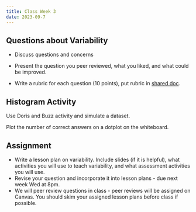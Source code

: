 ```yaml
---
title: Class Week 3
date: 2023-09-7
---
```



## Questions about Variability

- Discuss questions and concerns

- Present the question you peer reviewed, what you liked, and what could be improved.

- Write a rubric for each question (10 points), put rubric in [shared doc](https://uofnelincoln-my.sharepoint.com/:w:/r/personal/svanderplas2_unl_edu/Documents/Canvas/TOPICSSTAT%26PROBLTYSTAT892SEC003Fall2023/Stat892-2023-Variability%20Question%20Rubrics.docx?d=wba84f13b5ae04808af49c0c215045634&csf=1&web=1&e=hE8MD5).



## Histogram Activity

Use Doris and Buzz activity and simulate a dataset. 

Plot the number of correct answers on a dotplot on the whiteboard.



## Assignment

- Write a lesson plan on variability. Include slides (if it is helpful), what activities you will use to teach variability, and what assessment activities you will use.
- Revise your question and incorporate it into lesson plans - due next week Wed at 8pm.
- We will peer review questions in class - peer reviews will be assigned on Canvas. You should skim your assigned lesson plans before class if possible. 




<!-- ## Next week  -->
<!-- - Lesson plan (turn in on canvas) -->
<!--   - Highlights of lesson plan -->

<!--   - Writing: How could histogram activity (or similar) enhance lesson plan? -->

<!--   - Send email - important components -->
<!--   - Bring 2 copies -->


<!-- \clearpage -->
<!-- \vspace*{1in} -->
<!-- \clearpage -->
